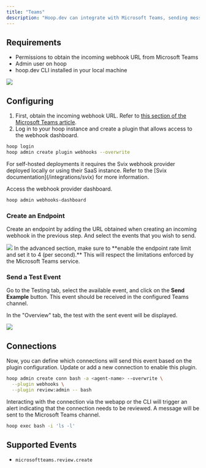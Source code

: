 ```yaml
---
title: "Teams"
description: "Hoop.dev can integrate with Microsoft Teams, sending messages to a channel when a particular event happens."
---
```


## Requirements

- Permissions to obtain the incoming webhook URL from Microsoft Teams
- Admin user on hoop
- hoop.dev CLI installed in your local machine

<Frame>
  <img src="/images/integrations/teams-1.png" />
</Frame>

## Configuring

1. First, obtain the incoming webhook URL. Refer to [this section of the Microsoft Teams article](https://learn.microsoft.com/en-us/microsoftteams/platform/webhooks-and-connectors/how-to/add-incoming-webhook?tabs=dotnet#create-incoming-webhooks-1).
2. Log in to your hoop instance and create a plugin that allows access to the webhook dashboard.

```bash
hoop login
hoop admin create plugin webhooks --overwrite
```

<Info>
For self-hosted deployments it requires the Svix webhook provider deployed locally or using their SaaS instance. Refer to the [Svix documentation](/integrations/svix) for more information.
</Info>

Access the webhook provider dashboard.

```bash
hoop admin webhooks-dashboard
```

### Create an Endpoint

Create an endpoint by adding the URL obtained when creating an incoming webhook in the previous step. And select the events that you wish to send.

<Frame>
  <img src="/images/integrations/teams-2.png" />
</Frame>

<Info>
In the advanced section, make sure to **enable the endpoint rate limit and set it to 4 (per second).** This will respect the limitations enforced by the Microsoft Teams service.
</Info>

### Send a Test Event

Go to the Testing tab, select the available event, and click on the **Send Example** button. This event should be received in the configured Teams channel.

In the "Overview" tab, the test with the sent event will be displayed.

<Frame>
  <img src="/images/integrations/teams-3.png" />
</Frame>

## Connections

Now, you can define which connections will send this event based on the plugin configuration. Update or add a new connection to enable this plugin.

```bash
hoop admin create conn bash -a <agent-name> --overwrite \
  --plugin webhooks \
  --plugin review:admin -- bash
```

Interacting with the connection via the webapp or the CLI will trigger an alert indicating that the connection needs to be reviewed. A message will be sent to the Microsoft Teams channel.

```bash
hoop exec bash -i 'ls -l'
```

## Supported Events

- `microsoftteams.review.create`
